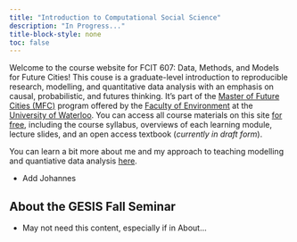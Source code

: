 ```yaml
---
title: "Introduction to Computational Social Science"
description: "In Progress..."
title-block-style: none
toc: false
---
```


<!-- ::: {layout="[[30, 70], [100]]"}
![(Image from Michael Betancourt.)](images/Michael-Betancourt-Probabilistic-Programming.png){.lightbox}

Welcome to the course website for FCIT 607: Data, Methods, and Models for Future Cities! This couse is a graduate-level introduction to reproducible research, modelling, and quantitative data analysis with an emphasis on causal, probabilistic, and futures thinking. It's part of the [Master of Future Cities (MFC)](https://uwaterloo.ca/environment/graduate/future-graduate-students/programs/master-future-cities?utm_source=envgradgoogleads&utm_medium=cpc&utm_id=4119&gad_source=1&gclid=Cj0KCQiAxOauBhCaARIsAEbUSQSj4EocKfVTTNc6pCwICYJRndRkEXXvTElfnG4gFBuPJLaQ8T-0eu8aApMzEALw_wcB) program offered by the [Faculty of Environment](https://uwaterloo.ca/environment/) at the [University of Waterloo](https://uwaterloo.ca). You can access all course materials on this site [for free](https://en.wikipedia.org/wiki/Open_educational_resources), including the course syllabus, overviews of each learning module, lecture slides, and an open access textbook (*currently in draft form*).
::: -->

Welcome to the course website for FCIT 607: Data, Methods, and Models for Future Cities! This couse is a graduate-level introduction to reproducible research, modelling, and quantitative data analysis with an emphasis on causal, probabilistic, and futures thinking. It's part of the [Master of Future Cities (MFC)](https://uwaterloo.ca/environment/graduate/future-graduate-students/programs/master-future-cities?utm_source=envgradgoogleads&utm_medium=cpc&utm_id=4119&gad_source=1&gclid=Cj0KCQiAxOauBhCaARIsAEbUSQSj4EocKfVTTNc6pCwICYJRndRkEXXvTElfnG4gFBuPJLaQ8T-0eu8aApMzEALw_wcB) program offered by the [Faculty of Environment](https://uwaterloo.ca/environment/) at the [University of Waterloo](https://uwaterloo.ca). You can access all course materials on this site [for free](https://en.wikipedia.org/wiki/Open_educational_resources), including the course syllabus, overviews of each learning module, lecture slides, and an open access textbook (*currently in draft form*).

You can learn a bit more about me and my approach to teaching modelling and quantiative data analysis [here](pages/about.qmd).

- Add Johannes

## About the GESIS Fall Seminar

- May not need this content, especially if in About... 